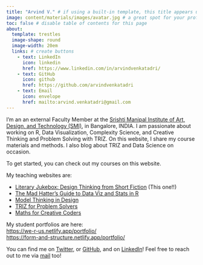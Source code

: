 ```yaml
---
title: "Arvind V." # if using a built-in template, this title appears under your photo
image: content/materials/images/avatar.jpg # a great spot for your professional headshot :) 
toc: false # disable table of contents for this page
about: 
  template: trestles 
  image-shape: round
  image-width: 20em
  links: # create buttons
    - text: LinkedIn
      icon: linkedin
      href: https://www.linkedin.com/in/arvindvenkatadri/
    - text: GitHub
      icon: github
      href: https://github.com/arvindvenkatadri
    - text: Email
      icon: envelope
      href: mailto:arvind.venkatadri@gmail.com
---
```


I'm an an external Faculty Member at the [Srishti Manipal Institute of Art, Design, and Technology (SMI)](https://srishtimanipalinstitute.in), in Bangalore, INDIA. I am passionate about working on R,
Data Visualization, Complexity Science, and Creative Thinking and
Problem Solving with TRIZ. On this website, I share my course materials
and methods. I also blog about TRIZ and Data Science on occasion.

To get started, you can check out my courses on this website. 

My teaching websites are:\

- [Literary Jukebox: Design Thinking from Short Fiction](https://literary-jukebox.netlify.app)\ (This one!!)
- [The Mad Hatter's Guide to Data Viz and Stats in R](https://madhatterguide.netlify.app)\
- [Model Thinking in Design](https://old-tortoise-taught-us.netlify.app/)\
- [TRIZ for Problem Solvers](https://teaching-triz.netlify.app)\
- [Maths for Creative Coders](https://mathforcoders.netlify.app)\

My student portfolios are here:\
<https://we-r-us.netlify.app/portfolio/>\
<https://form-and-structure.netlify.app/portfolio/>\

You can find me on
[Twitter](https://twitter.com/arvind_v), or
[GitHub](https://github.com/arvindvenkatadri), and on
[LinkedIn](https://www.linkedin.com/in/arvindvenkatadri)! Feel free to
reach out to me via [mail](mailto:arvind.venkatadri@gmail.com) too!

